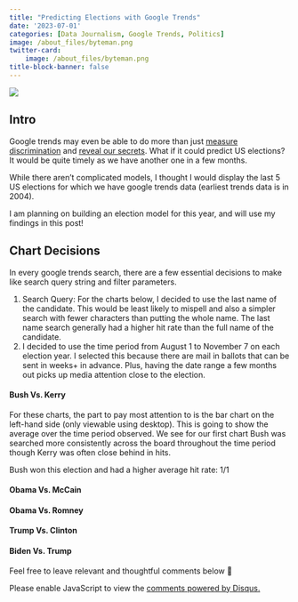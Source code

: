 ```yaml
---
title: "Predicting Elections with Google Trends"
date: '2023-07-01'
categories: [Data Journalism, Google Trends, Politics]
image: /about_files/byteman.png
twitter-card: 
    image: /about_files/byteman.png
title-block-banner: false
---
```


![](/./about_files/byteman.png){fig-align="center" .preview-image}

## Intro

Google trends may even be able to do more than just [measure discrimination](./posts/google_trends/) and [reveal our secrets](https://www.amazon.com/Everybody-Lies-Internet-About-Really-ebook/dp/B01AFXZ2F4). What if it could predict US elections? It would be quite timely as we have another one in a few months.

While there aren't complicated models, I thought I would display the last 5 US elections for which we have google trends data (earliest trends data is in 2004). 

:::{.callout-note}
I am planning on building an election model for this year, and will use my findings in this post!
:::

## Chart Decisions

In every google trends search, there are a few essential decisions to make like search query string and filter parameters.

1. Search Query: For the charts below, I decided to use the last name of the candidate. This would be least likely to mispell and also a simpler search with fewer characters than putting the whole name. The last name search generally had a higher hit rate than the full name of the candidate.
2. I decided to use the time period from August 1 to November 7 on each election year. I selected this because there are mail in ballots that can be sent in weeks+ in advance. Plus, having the date range a few months out picks up media attention close to the election.

#### Bush Vs. Kerry

<script type="text/javascript" src="https://ssl.gstatic.com/trends_nrtr/3349_RC01/embed_loader.js"></script>
<script type="text/javascript">
trends.embed.renderExploreWidget("TIMESERIES", {"comparisonItem":[{"keyword":"Kerry","geo":"US","time":"2004-08-01 2004-11-07"},{"keyword":"Bush","geo":"US","time":"2004-08-01 2004-11-07"}],"category":0,"property":""}, {"exploreQuery":"date=2004-08-01%202004-11-07&geo=US&q=Kerry,Bush&hl=en","guestPath":"https://trends.google.com:443/trends/embed/"});
</script>

For these charts, the part to pay most attention to is the bar chart on the left-hand side (only viewable using desktop). This is going to show the average over the time period observed. We see for our first chart Bush was searched more consistently across the board throughout the time period though Kerry was often close behind in hits.

Bush won this election and had a higher average hit rate: 1/1

#### Obama Vs. McCain

<script type="text/javascript" src="https://ssl.gstatic.com/trends_nrtr/3349_RC01/embed_loader.js"></script>
<script type="text/javascript">
trends.embed.renderExploreWidget("TIMESERIES", {"comparisonItem":[{"keyword":"Obama","geo":"US","time":"2008-08-01 2008-11-07"},{"keyword":"McCain","geo":"US","time":"2008-08-01 2008-11-07"}],"category":0,"property":""}, {"exploreQuery":"date=2008-08-01%202008-11-07&geo=US&q=Obama,McCain&hl=en","guestPath":"https://trends.google.com:443/trends/embed/"});
</script>



#### Obama Vs. Romney

<script type="text/javascript" src="https://ssl.gstatic.com/trends_nrtr/3349_RC01/embed_loader.js"></script>
<script type="text/javascript">
trends.embed.renderExploreWidget("TIMESERIES", {"comparisonItem":[{"keyword":"Obama","geo":"US","time":"2012-08-01 2012-11-07"},{"keyword":"Romney","geo":"US","time":"2012-08-01 2012-11-07"}],"category":0,"property":""}, {"exploreQuery":"date=2012-08-01%202012-11-07&geo=US&q=Obama,Romney&hl=en","guestPath":"https://trends.google.com:443/trends/embed/"});
</script>

#### Trump Vs. Clinton

<script type="text/javascript" src="https://ssl.gstatic.com/trends_nrtr/3349_RC01/embed_loader.js"></script>
<script type="text/javascript">
trends.embed.renderExploreWidget("TIMESERIES", {"comparisonItem":[{"keyword":"Clinton","geo":"US","time":"2016-08-01 2016-11-07"},{"keyword":"Trump","geo":"US","time":"2016-08-01 2016-11-07"}],"category":0,"property":""}, {"exploreQuery":"date=2016-08-01%202016-11-07&geo=US&q=Clinton,Trump&hl=en","guestPath":"https://trends.google.com:443/trends/embed/"});
</script>

#### Biden Vs. Trump

<script type="text/javascript" src="https://ssl.gstatic.com/trends_nrtr/3349_RC01/embed_loader.js"></script>
<script type="text/javascript">
trends.embed.renderExploreWidget("TIMESERIES", {"comparisonItem":[{"keyword":"Biden","geo":"US","time":"2020-08-01 2020-11-07"},{"keyword":"Trump","geo":"US","time":"2020-08-01 2020-11-07"}],"category":0,"property":""}, {"exploreQuery":"date=2020-08-01%202020-11-07&geo=US&q=Biden,Trump&hl=en","guestPath":"https://trends.google.com:443/trends/embed/"});
</script>

Feel free to leave relevant and thoughtful comments below 🙂

<div id="disqus_thread"></div>
<script>
    /**
    *  RECOMMENDED CONFIGURATION VARIABLES: EDIT AND UNCOMMENT THE SECTION BELOW TO INSERT DYNAMIC VALUES FROM YOUR PLATFORM OR CMS.
    *  LEARN WHY DEFINING THESE VARIABLES IS IMPORTANT: https://disqus.com/admin/universalcode/#configuration-variables    */
    var disqus_config = function () {
    this.page.url = 'https://alexbass.me/posts/presidents_trends/';  // Replace PAGE_URL with your page's canonical URL variable
    this.page.identifier = 'presidents_trends'; // Replace PAGE_IDENTIFIER with your page's unique identifier variable
    };
    (function() { // DON'T EDIT BELOW THIS LINE
    var d = document, s = d.createElement('script');
    s.src = 'https://alexbassc.disqus.com/embed.js';
    s.setAttribute('data-timestamp', +new Date());
    (d.head || d.body).appendChild(s);
    })();
</script>
<noscript>Please enable JavaScript to view the <a href="https://disqus.com/?ref_noscript">comments powered by Disqus.</a></noscript>

<script id="dsq-count-scr" src="//alexbassc.disqus.com/count.js" async></script>
